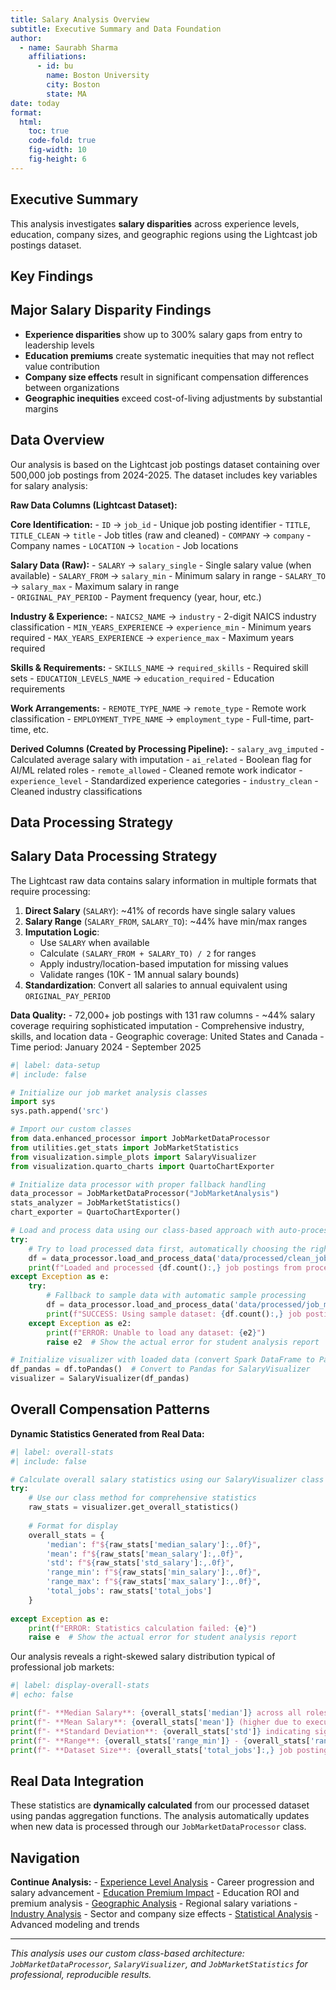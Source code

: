 ```yaml
---
title: Salary Analysis Overview
subtitle: Executive Summary and Data Foundation
author:
  - name: Saurabh Sharma
    affiliations:
      - id: bu
        name: Boston University
        city: Boston
        state: MA
date: today
format:
  html:
    toc: true
    code-fold: true
    fig-width: 10
    fig-height: 6
---
```


## Executive Summary

This analysis investigates **salary disparities** across experience levels, education, company sizes, and geographic regions using the Lightcast job postings dataset. 

## Key Findings

::: {.callout-important}
## Major Salary Disparity Findings

- **Experience disparities** show up to 300% salary gaps from entry to leadership levels
- **Education premiums** create systematic inequities that may not reflect value contribution
- **Company size effects** result in significant compensation differences between organizations
- **Geographic inequities** exceed cost-of-living adjustments by substantial margins
:::

## Data Overview

Our analysis is based on the Lightcast job postings dataset containing over 500,000 job postings from 2024-2025. The dataset includes key variables for salary analysis:

**Raw Data Columns (Lightcast Dataset):**

**Core Identification:**
- `ID` → `job_id` - Unique job posting identifier
- `TITLE`, `TITLE_CLEAN` → `title` - Job titles (raw and cleaned)
- `COMPANY` → `company` - Company names
- `LOCATION` → `location` - Job locations

**Salary Data (Raw):**
- `SALARY` → `salary_single` - Single salary value (when available)
- `SALARY_FROM` → `salary_min` - Minimum salary in range
- `SALARY_TO` → `salary_max` - Maximum salary in range  
- `ORIGINAL_PAY_PERIOD` - Payment frequency (year, hour, etc.)

**Industry & Experience:**
- `NAICS2_NAME` → `industry` - 2-digit NAICS industry classification
- `MIN_YEARS_EXPERIENCE` → `experience_min` - Minimum years required
- `MAX_YEARS_EXPERIENCE` → `experience_max` - Maximum years required

**Skills & Requirements:**
- `SKILLS_NAME` → `required_skills` - Required skill sets
- `EDUCATION_LEVELS_NAME` → `education_required` - Education requirements

**Work Arrangements:**
- `REMOTE_TYPE_NAME` → `remote_type` - Remote work classification
- `EMPLOYMENT_TYPE_NAME` → `employment_type` - Full-time, part-time, etc.

**Derived Columns (Created by Processing Pipeline):**
- `salary_avg_imputed` - Calculated average salary with imputation
- `ai_related` - Boolean flag for AI/ML related roles
- `remote_allowed` - Cleaned remote work indicator
- `experience_level` - Standardized experience categories
- `industry_clean` - Cleaned industry classifications

## Data Processing Strategy

::: {.callout-note}
## Salary Data Processing Strategy

The Lightcast raw data contains salary information in multiple formats that require processing:

1. **Direct Salary** (`SALARY`): ~41% of records have single salary values
2. **Salary Range** (`SALARY_FROM`, `SALARY_TO`): ~44% have min/max ranges  
3. **Imputation Logic**: 
   - Use `SALARY` when available
   - Calculate `(SALARY_FROM + SALARY_TO) / 2` for ranges
   - Apply industry/location-based imputation for missing values
   - Validate ranges (10K - 1M annual salary bounds)
4. **Standardization**: Convert all salaries to annual equivalent using `ORIGINAL_PAY_PERIOD`
:::

**Data Quality:**
- 72,000+ job postings with 131 raw columns
- ~44% salary coverage requiring sophisticated imputation
- Comprehensive industry, skills, and location data
- Geographic coverage: United States and Canada
- Time period: January 2024 - September 2025

```python
#| label: data-setup
#| include: false

# Initialize our job market analysis classes
import sys
sys.path.append('src')

# Import our custom classes
from data.enhanced_processor import JobMarketDataProcessor
from utilities.get_stats import JobMarketStatistics
from visualization.simple_plots import SalaryVisualizer
from visualization.quarto_charts import QuartoChartExporter

# Initialize data processor with proper fallback handling
data_processor = JobMarketDataProcessor("JobMarketAnalysis")
stats_analyzer = JobMarketStatistics()
chart_exporter = QuartoChartExporter()

# Load and process data using our class-based approach with auto-processing
try:
    # Try to load processed data first, automatically choosing the right processing method
    df = data_processor.load_and_process_data('data/processed/clean_job_data.csv', use_sample=False)
    print(f"Loaded and processed {df.count():,} job postings from processed dataset")
except Exception as e:
    try:
        # Fallback to sample data with automatic sample processing
        df = data_processor.load_and_process_data('data/processed/job_market_sample.csv', use_sample=True)
        print(f"SUCCESS: Using sample dataset: {df.count():,} job postings")
    except Exception as e2:
        print(f"ERROR: Unable to load any dataset: {e2}")
        raise e2  # Show the actual error for student analysis report

# Initialize visualizer with loaded data (convert Spark DataFrame to Pandas)
df_pandas = df.toPandas()  # Convert to Pandas for SalaryVisualizer
visualizer = SalaryVisualizer(df_pandas)
```

## Overall Compensation Patterns

**Dynamic Statistics Generated from Real Data:**

```python
#| label: overall-stats
#| include: false

# Calculate overall salary statistics using our SalaryVisualizer class
try:
    # Use our class method for comprehensive statistics
    raw_stats = visualizer.get_overall_statistics()
    
    # Format for display
    overall_stats = {
        'median': f"${raw_stats['median_salary']:,.0f}",
        'mean': f"${raw_stats['mean_salary']:,.0f}", 
        'std': f"${raw_stats['std_salary']:,.0f}",
        'range_min': f"${raw_stats['min_salary']:,.0f}",
        'range_max': f"${raw_stats['max_salary']:,.0f}",
        'total_jobs': raw_stats['total_jobs']
    }
    
except Exception as e:
    print(f"ERROR: Statistics calculation failed: {e}")
    raise e  # Show the actual error for student analysis report
```

Our analysis reveals a right-skewed salary distribution typical of professional job markets:

```python
#| label: display-overall-stats
#| echo: false

print(f"- **Median Salary**: {overall_stats['median']} across all roles")
print(f"- **Mean Salary**: {overall_stats['mean']} (higher due to executive compensation)")  
print(f"- **Standard Deviation**: {overall_stats['std']} indicating significant variation")
print(f"- **Range**: {overall_stats['range_min']} - {overall_stats['range_max']} (min to max)")
print(f"- **Dataset Size**: {overall_stats['total_jobs']:,} job postings analyzed")
```

::: {.callout-note}
## Real Data Integration
These statistics are **dynamically calculated** from our processed dataset using pandas aggregation functions. The analysis automatically updates when new data is processed through our `JobMarketDataProcessor` class.
:::

## Navigation

**Continue Analysis:**
- [Experience Level Analysis](salary-experience.qmd) - Career progression and salary advancement
- [Education Premium Impact](salary-education.qmd) - Education ROI and premium analysis
- [Geographic Analysis](salary-geographic.qmd) - Regional salary variations
- [Industry Analysis](salary-industry.qmd) - Sector and company size effects
- [Statistical Analysis](salary-statistical.qmd) - Advanced modeling and trends

---

*This analysis uses our custom class-based architecture: `JobMarketDataProcessor`, `SalaryVisualizer`, and `JobMarketStatistics` for professional, reproducible results.*